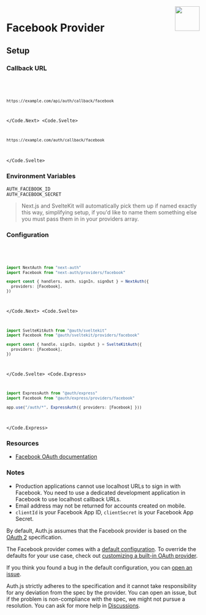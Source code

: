 
<img align="right" src="/img/providers/facebook.svg" height="64" width="64" />

# Facebook Provider

## Setup

### Callback URL

<Code>
  <Code.Next>

```bash
https://example.com/api/auth/callback/facebook
```

  </Code.Next>
  <Code.Svelte>

```bash
https://example.com/auth/callback/facebook
```

  </Code.Svelte>
</Code>

### Environment Variables

```
AUTH_FACEBOOK_ID
AUTH_FACEBOOK_SECRET
```

> Next.js and SvelteKit will automatically pick them up if named exactly this way, simplifying
> setup, if you'd like to name them something else you must pass them in in your providers array.

### Configuration

<Code>
  <Code.Next>

```ts filename="/auth.ts"
import NextAuth from "next-auth"
import Facebook from "next-auth/providers/facebook"

export const { handlers, auth, signIn, signOut } = NextAuth({
  providers: [Facebook],
})
```

  </Code.Next>
  <Code.Svelte>

```ts filename="/src/auth.ts"
import SvelteKitAuth from "@auth/sveltekit"
import Facebook from "@auth/sveltekit/providers/facebook"

export const { handle, signIn, signOut } = SvelteKitAuth({
  providers: [Facebook],
})
```

  </Code.Svelte>
  <Code.Express>

```ts filename="/src/app.ts"
import ExpressAuth from "@auth/express"
import Facebook from "@auth/express/providers/facebook"

app.use("/auth/*", ExpressAuth({ providers: [Facebook] }))
```

  </Code.Express>
</Code>

### Resources

- [Facebook OAuth documentation](https://developers.facebook.com/docs/facebook-login/manually-build-a-login-flow/)

### Notes

- Production applications cannot use localhost URLs to sign in with Facebook. You need to use a dedicated development application in Facebook to use localhost callback URLs.
- Email address may not be returned for accounts created on mobile.
- `clientId` is your Facebook App ID, `clientSecret` is your Facebook App Secret.

By default, Auth.js assumes that the Facebook provider is
based on the [OAuth 2](https://www.rfc-editor.org/rfc/rfc6749.html) specification.

<Callout>

The Facebook provider comes with a [default configuration](https://github.com/nextauthjs/next-auth/blob/main/packages/core/src/providers/facebook.ts).
To override the defaults for your use case, check out [customizing a built-in OAuth provider](https://authjs.dev/guides/providers/custom-provider#override-default-options).

</Callout>

If you think you found a bug in the default configuration, you can [open an issue](https://authjs.dev/new/provider-issue).

Auth.js strictly adheres to the specification and it cannot take responsibility for any deviation from
the spec by the provider. You can open an issue, but if the problem is non-compliance with the spec,
we might not pursue a resolution. You can ask for more help in [Discussions](https://authjs.dev/new/github-discussions).
